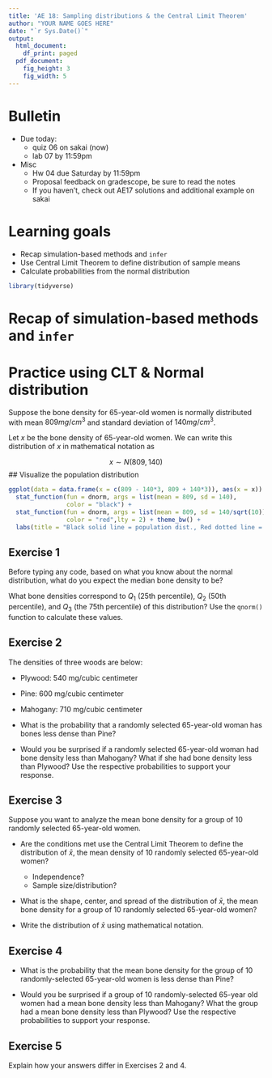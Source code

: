 ```yaml
---
title: 'AE 18: Sampling distributions & the Central Limit Theorem'
author: "YOUR NAME GOES HERE"
date: "`r Sys.Date()`"
output:
  html_document:
    df_print: paged
  pdf_document:
    fig_height: 3
    fig_width: 5
---
```


# Bulletin

- Due today:
  - quiz 06 on sakai (now)
  - lab 07 by 11:59pm

- Misc
  - Hw 04 due Saturday by 11:59pm
  - Proposal feedback on gradescope, be sure to read the notes
  - If you haven't, check out AE17 solutions and additional example on sakai
  

# Learning goals 

- Recap simulation-based methods and `infer`
- Use Central Limit Theorem to define distribution of sample means
- Calculate probabilities from the normal distribution 

```r
library(tidyverse)
```


# Recap of simulation-based methods and `infer`

# Practice using CLT & Normal distribution

Suppose the bone density for 65-year-old women is normally 
distributed with mean $809 mg/cm^3$ and standard deviation of $140 mg/cm^3$.

Let $x$ be the bone density of 65-year-old women. We can write this distribution of $x$ in mathematical notation as 

$$x \sim N(809, 140)$$
## Visualize the population distribution

```r
ggplot(data = data.frame(x = c(809 - 140*3, 809 + 140*3)), aes(x = x)) +
  stat_function(fun = dnorm, args = list(mean = 809, sd = 140),
                color = "black") +
  stat_function(fun = dnorm, args = list(mean = 809, sd = 140/sqrt(10)),
                color = "red",lty = 2) + theme_bw() +
  labs(title = "Black solid line = population dist., Red dotted line = sampling dist.")
```



## Exercise 1

Before typing any code, based on what you know about the normal distribution, what do you expect the median bone density to be?

What bone densities correspond to $Q_1$ (25th percentile), $Q_2$ (50th percentile), and $Q_3$ (the 75th percentile) of this distribution? Use the `qnorm()` function to calculate these values. 

## Exercise 2

The densities of three woods are below:

- Plywood: 540 mg/cubic centimeter
- Pine: 600 mg/cubic centimeter
- Mahogany: 710 mg/cubic centimeter

- What is the probability that a randomly selected 65-year-old woman has bones less dense than Pine?

- Would you be surprised if a randomly selected 65-year-old  woman had bone density less than Mahogany? What if she had bone density less than Plywood? Use the respective probabilities to support your response. 

## Exercise 3

Suppose you want to analyze the mean bone density for a group of 10 randomly selected 65-year-old women. 

- Are the conditions met use the Central Limit Theorem to define the distribution of $\bar{x}$, the mean density of 10 randomly selected 65-year-old women? 
  - Independence? 
  - Sample size/distribution? 
  
- What is the shape, center, and spread of the distribution of $\bar{x}$, the mean bone density for a group of 10 randomly selected 65-year-old women?

- Write the distribution of $\bar{x}$ using mathematical notation. 

## Exercise 4

- What is the probability that the mean bone density for the group of 10 randomly-selected 65-year-old women is less dense than Pine?

- Would you be surprised if a group of 10 randomly-selected 65-year old women had a mean bone density less than Mahogany? What the group had a mean bone density less than Plywood? Use the respective probabilities to support your response. 

## Exercise 5

Explain how your answers differ in Exercises 2 and 4.